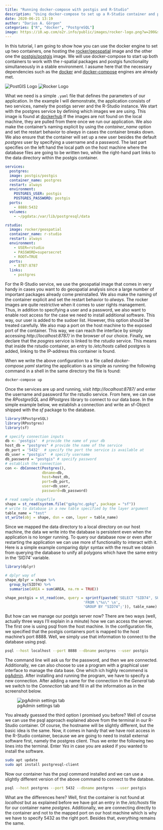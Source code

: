 ```yaml
---
title: "Running docker-compose with postgis and R-Studio"
description: "Using docker-compose to set up a R-Studio container and postgis."
date: 2020-06-21 13:19
author: "Darius A. Görgen"
categories: ["R", "docker", "PostgreSQL"]
image: https://i0.wp.com/o2r.info/public/images/rocker-logo.png?w=200&ssl=1
---
```


In this tutorial, I am going to show how you can use the docker engine to set up 
two containers, one hosting the [rocker/geospatial](https://hub.docker.com/r/rocker/geospatial) 
image and the other one the [postgis/postgis](https://hub.docker.com/r/postgis/postgis)
image. We will use docker-compose to start up both containers
to work with the r-spatial packages and postgis functionality simultaneously
in a stable environment.
I assume here that the necessary dependencies such as the [docker](https://docs.docker.com/get-docker/) and 
[docker-compose](https://docs.docker.com/compose/install/) engines are already met.

![PostGIS Logo](https://www.osgeo.org/wp-content/uploads/postgis-logo-1.png)
![Rocker Logo](https://secure.gravatar.com/avatar/5809d093183fe6ca0174066078054949.jpg?s=80&r=g&d=mm)

What we need is a simple `.yaml` file that defines the parameters of our application.
In the example I will demonstrate, the application consists of two services,
namely the postigs server and the R-Studio instance. We start with the postgres 
service by defining which images we are using. This image is found at [dockerhub](https://hub.docker.com/)
If the images are not found on the local machine, they are pulled from there
once we run our application. We also make the container's naming explicit by
using the _container_name_ option and set the restart behavior to _always_ in cases
the container breaks down. We also ensure that the container will set up
a new user besides the default _postgres_ user by specifying a username and a password.
The last part specifies on the left hand the local path on the host machine where 
the database files are going to be written two, while the right-hand part
links to the data directory within the postgis container.


```yaml
services:
  postgres:
  image: postgis/postgis
  container_name: postgres
  restart: always
  environment:
    POSTGRES_USER: postgis
    POSTGRES_PASSWORD: postgis
  ports:
    - 8888:5432
  volumes:
    - ~/pgdata:/var/lib/postgresql/data

rstudio:
  image: rocker/geospatial
  container_name: r-studio
  restart: always
  environment:
    - USER=rstudio
    - PASSWORD=supersecret
    - ROOT=TRUE
  ports:
    - 8787:8787
  links: 
    - postgres
```

For the R-Studio service, we use the geospatial image that comes in very
handy in cases you want to do geospatial analysis since a large number of important
packages already come preinstalled. We also make the naming of the container explicit
and set the restart behavior to _always_. The rocker images are quite restrictive
when it comes to user rights management. Thus, in addition to specifying a user and a 
password, we also want to enable root access for the case we need to install additional
software. This way, our user is added to the sudoer list. However, this option
should be treated carefully. We also map a port on the host machine to the exposed
port of the container. This way, we can reach the interface by simply accessing *http://localhost:8787/* in the browser of our choice. Finally, we declare
that the _posgres_ service is linked to the _rstudio_ service. This means that inside
the rstudio container, an entry to _/etc/hosts_ called postgres is added, linking
to the IP-address this container is found.

When we write the above configuration to a file called _docker-compose.yaml_ starting
the application is as simple as running the following command in a shell in the
same directory the file is found:


```bash
docker-compose up
```

Once the services are up and running, visit *http://localhost:8787/* and enter 
the username and password for the rstudio service. From here, we can use the _RPostgreSQL_
and _RPostgres_ library to connect to our data base. In the simple example below,
we establish a connection and write an sf-Object shipped with the _sf_ package to the 
database.


```r
library(RPostgreSQL)
library(RPostgres)
library(sf)

# specify connection inputs
db <- 'postgis'  # provide the name of your db
host_db = "postgres" # provide the name of the service
db_port = '5432'  # specify the port the service is available at
db_user = "postgis"  # specify username
db_password = "postgis" # specify password
# establish the connection
con <- dbConnect(Postgres(), 
                 dbname=db, 
                 host=host_db, 
                 port=db_port, 
                 user=db_user, 
                 password=db_password)

# read sample shapefile
shape = st_read(system.file("gpkg/nc.gpkg", package = "sf"))
# write to database in a new table specified by the layer argument
table_name = "test"
st_write(obj = shape, dsn = con, layer = table_name)
```

Since we mapped the data directory to a local directory on our host machine,
the data we write into the database is persistent even when the application 
is no longer running. To query our database now or even after restarting the 
application we can use more sf functionality to interact with it.
Here is a simple example comparing dplyr syntax with the result we obtain from
querying the database to unify all polygons which have the same entry in the 'SID74' 
variable.


```r
library(dplyr)

# dplyr way of 
shape_dplyr = shape %>%
  group_by(SID74) %>%
  summarise(AREA = sum(AREA, na.rm = TRUE))

shape_postgis = st_read(con, query = sprintf(paste0('SELECT "SID74", SUM("AREA") as "AREA", ST_UNION(geom) as geom \n',
                                    'FROM \"%s\" \n',
                                    'GROUP BY "SID74";')), table_name)
```

But how can we manage our postgis server now? There are two ways (well, actually
three ways I'll explain in a minute) how we can access the server. The first one is using psql from the host 
machine. In the configuration file, we specified that the postgis containers port
is mapped to the host machine's port 8888. Well, we simply use that information
to connect to the database using psql.


```bash
psql --host localhost --port 8888 --dbname postgres --user postgis
```

The command line will ask us for the password, and then we are connected. 
Additionally, we can also choose to use a program with a graphical user interface
to manage the data base. One which ich highly recommend is [pgAdmin](https://www.pgadmin.org/).
After installing and running the program, we have to specify a new connection.
After adding a name for the connection in the _General_ tab we switch to the
_Connection_ tab and fill in all the information as in the screenshot below.  

![pgAdmin settings tab](pgAdmin.png)

You already guessed the third option I promised you before? Well of course we can
use the psql approach explained above from the terminal in our R-Studio container.
Of course, the hostname will be slightly different, but the basic idea is the same.
Now, it comes in handy that we have root access in the R-Studio container, because
we are going to need to install external software first, namely the postgres client.
Thus we enter the following two lines into the terminal. Enter _Yes_ in case
you are asked if you wanted to install the software.


```bash
sudo apt update
sudo apt install postgresql-client
```

Now our container has the psql command installed and we can use a slightly different
version of the above command to connect to the databse.


```bash
psql --host postgres --port 5432 --dbname postgres --user postgis
```

What are the differences here? Well, first the container is not found at _localhost_
but as explained before we have got an entry in the _/etc/hosts_ file for our
container name _postgres_. Additionally, we are connecting directly to the container
and not to the mapped port on our host machine which is why we have to specify 5432
as the right port. Besides that, everything remains the same.

